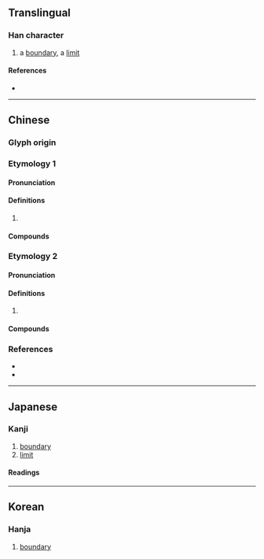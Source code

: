 {{character info}}
==Translingual==

===Han character===
{{Han char|rn=32|rad=土|as=07|sn=10|four=42141|canj=GNKM,GNKV|ids=⿰土延}}

# a [[boundary]], a [[limit]]

====References====
* {{Han ref|kx=0230.010|dkj=05121|dj=0466.010|hdz=10445.100|uh=57CF|ud=22479|bh=D4BA|bd=54458}}

----

==Chinese==

===Glyph origin===
{{Han etym}}

===Etymology 1===
{{zh-forms}}

====Pronunciation====
{{zh-pron
|m=yán
|c=jin4
|mc=1
|oc=
|cat=
}}

====Definitions====
{{zh-hanzi}}

# {{rfdef|zh}}

====Compounds====
{{zh-der|垓埏|八埏|埏隧}}

===Etymology 2===
{{zh-forms}}

====Pronunciation====
{{zh-pron
|m=shān
|c=sin1,saan1
|mc=2
|oc=
|cat=
}}

====Definitions====
{{zh-hanzi}}

# {{rfdef|zh}}

====Compounds====
{{zh-der|埏埴}}

===References===
* {{R:twedu|B00548}}
* {{R:yue:mfccd}}

----

==Japanese==

===Kanji===
{{ja-kanji|grade=|rs=土07}}

# [[boundary]]
# [[limit]]

====Readings====
{{ja-readings
|on=せん, えん
|kun=はかみち-, のぼ-る, やわら-げる, こ-ねる
}}

----

==Korean==

===Hanja===
{{ko-hanja|hangeul=[[연]]|rv=yeon|mr=yŏn}}

# [[boundary]]